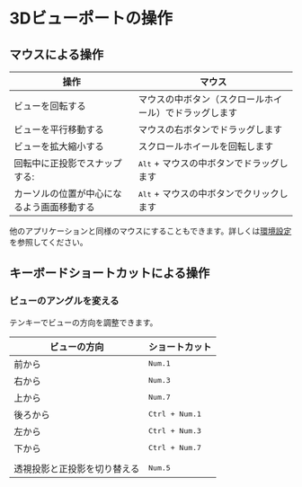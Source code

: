 # 3Dビューポートの操作

## マウスによる操作

| 操作                                       | マウス                                                 |
| ------------------------------------------ | ------------------------------------------------------ |
| ビューを回転する                           | マウスの中ボタン（スクロールホイール）でドラッグします |
| ビューを平行移動する                       | マウスの右ボタンでドラッグします                       |
| ビューを拡大縮小する                       | スクロールホイールを回転します                         |
| 回転中に正投影でスナップする:              | <kbd>Alt</kbd> + マウスの中ボタンでドラッグします      |
| カーソルの位置が中心になるよう画面移動する | <kbd>Alt</kbd> + マウスの中ボタンでクリックします      |

他のアプリケーションと同様のマウスにすることもできます。詳しくは[環境設定](./preferences)を参照してください。

## キーボードショートカットによる操作

### ビューのアングルを変える

テンキーでビューの方向を調整できます。

| ビューの方向                 | ショートカット          |
| ---------------------------- | ----------------------- |
| 前から                       | <kbd>Num.1</kbd>        |
| 右から                       | <kbd>Num.3</kbd>        |
| 上から                       | <kbd>Num.7</kbd>        |
| 後ろから                     | <kbd>Ctrl + Num.1</kbd> |
| 左から                       | <kbd>Ctrl + Num.3</kbd> |
| 下から                       | <kbd>Ctrl + Num.7</kbd> |
|                              |                         |
| 透視投影と正投影を切り替える | <kbd>Num.5</kbd>        |